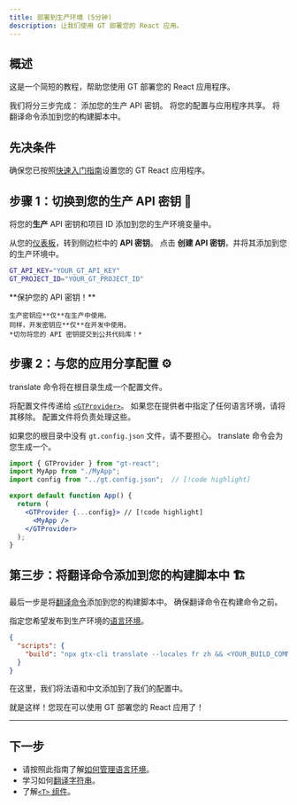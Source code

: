 ```yaml
---
title: 部署到生产环境 (5分钟)
description: 让我们使用 GT 部署您的 React 应用。
---
```


## 概述

这是一个简短的教程，帮助您使用 GT 部署您的 React 应用程序。

我们将分三步完成：
<Steps>
  <Step>
    添加您的生产 API 密钥。
  </Step>
  <Step>
    将您的配置与应用程序共享。
  </Step>
  <Step>
    将翻译命令添加到您的构建脚本中。
  </Step>
</Steps>

## 先决条件

确保您已按照[快速入门指南](/docs/react/tutorials/quickstart)设置您的 GT React 应用程序。

## 步骤 1：切换到您的生产 API 密钥 🔑

将您的**生产** API 密钥和项目 ID 添加到您的生产环境变量中。

从您的[仪表板](https://www.generaltranslation.com/signin)，转到侧边栏中的 **API 密钥**。
点击 **创建 API 密钥**，并将其添加到您的生产环境中。

```bash copy
GT_API_KEY="YOUR_GT_API_KEY"
GT_PROJECT_ID="YOUR_GT_PROJECT_ID"
```

<Callout type="warn">
    **保护您的 API 密钥！**

    生产密钥应**仅**在生产中使用。
    同样，开发密钥应**仅**在开发中使用。
    *切勿将您的 API 密钥提交到公共代码库！*
</Callout>

## 步骤 2：与您的应用分享配置 ⚙️

translate 命令将在根目录生成一个配置文件。

将配置文件传递给 [`<GTProvider>`](/docs/react/api/components/gtprovider)。
如果您在提供者中指定了任何语言环境，请将其移除。
配置文件将负责处理这些。

如果您的根目录中没有 `gt.config.json` 文件，请不要担心。
translate 命令会为您生成一个。

```jsx title="src/App.js" copy
import { GTProvider } from "gt-react";
import MyApp from "./MyApp";
import config from "../gt.config.json";  // [!code highlight]

export default function App() {
  return (
    <GTProvider {...config}> // [!code highlight]
      <MyApp />
    </GTProvider> 
  );
}
```

## 第三步：将翻译命令添加到您的构建脚本中 🏗️

最后一步是将[翻译命令](/docs/cli/translate)添加到您的构建脚本中。
确保翻译命令在构建命令之前。

指定您希望发布到生产环境的[语言环境](/docs/reference/supported-locales)。

```json title="package.json" copy
{
  "scripts": {
    "build": "npx gtx-cli translate --locales fr zh && <YOUR_BUILD_COMMAND>"
  }
}
```
在这里，我们将法语和中文添加到了我们的配置中。

就是这样！您现在可以使用 GT 部署您的 React 应用了！

---

## 下一步
 * 请按照此指南了解[如何管理语言环境](/docs/react/reference/local-management)。
 * 学习如何[翻译字符串](/docs/react/reference/translating-strings)。
 * 了解[`<T>` 组件](/docs/usage/t)。

